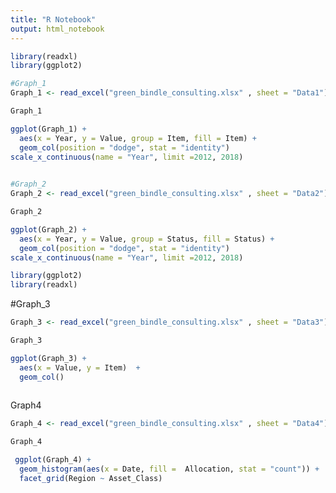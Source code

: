```yaml
---
title: "R Notebook"
output: html_notebook
---
```



```r
library(readxl)
library(ggplot2)

#Graph_1
Graph_1 <- read_excel("green_bindle_consulting.xlsx" , sheet = "Data1")

Graph_1

```
```r

ggplot(Graph_1) + 
  aes(x = Year, y = Value, group = Item, fill = Item) +
  geom_col(position = "dodge", stat = "identity") 
scale_x_continuous(name = "Year", limit =2012, 2018)
  
```
```r
#Graph_2
Graph_2 <- read_excel("green_bindle_consulting.xlsx" , sheet = "Data2")

Graph_2
```
```r
ggplot(Graph_2) + 
  aes(x = Year, y = Value, group = Status, fill = Status) +
  geom_col(position = "dodge", stat = "identity") 
scale_x_continuous(name = "Year", limit =2012, 2018)
```
```r
library(ggplot2)
library(readxl)
```

#Graph_3
```r
Graph_3 <- read_excel("green_bindle_consulting.xlsx" , sheet = "Data3")

Graph_3
```
```r
ggplot(Graph_3) + 
  aes(x = Value, y = Item)  + 
  geom_col() 
 
```
Graph4
```r
Graph_4 <- read_excel("green_bindle_consulting.xlsx" , sheet = "Data4")

Graph_4
```
```r
 ggplot(Graph_4) +
  geom_histogram(aes(x = Date, fill =  Allocation, stat = "count")) +
  facet_grid(Region ~ Asset_Class)

```

